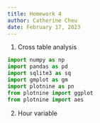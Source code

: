 ```yaml
---
title: Homework 4
author: Catherine Cheu
date: February 17, 2023
---
```


1. Cross table analysis

```python
import numpy as np
import pandas as pd
import sqlite3 as sq
import gmplot as gm
import plotnine as pn
from plotnine import ggplot
from plotnine import aes

```

2. Hour variable